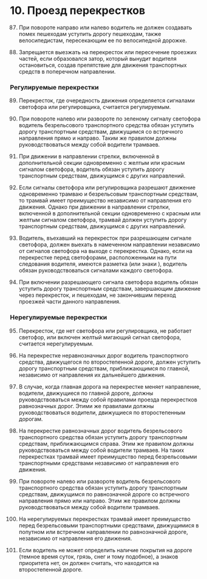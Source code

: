 
# 10. Проезд перекрестков

87. При повороте направо или налево водитель не должен создавать помех пешеходам уступить дорогу пешеходам, также велосипедистам, пересекающим ее по велосипедной дорожке.

88. Запрещается выезжать на перекресток или пересечение проезжих частей, если образовался затор, который вынудит водителя остановиться, создав препятствие для движения транспортных средств в поперечном направлении.

### Регулируемые перекрестки

89. <Ref is='89'/>Перекресток, где очередность движения определяется сигналами светофора или регулировщика, считается регулируемым.

90. При повороте налево или развороте по зеленому сигналу светофора водитель безрельсового транспортного средства обязан уступить дорогу транспортным средствам, движущимся со встречного направления прямо и направо. Таким же правилом должны руководствоваться между собой водители трамваев.

91. При движении в направлении стрелки, включенной в дополнительной секции одновременно с желтым или красным сигналом светофора, водитель обязан уступить дорогу транспортным средствам, движущимся с других направлений.

92. Если сигналы светофора или регулировщика разрешают движение одновременно трамваю и безрельсовым транспортным средствам, то трамвай имеет преимущество независимо от направления его движения. Однако при движении в направлении стрелки, включенной в дополнительной секции одновременно с красным или желтым сигналом светофора, трамвай должен уступить дорогу транспортным средствам, движущимся с других направлений.

93. <Ref is='93'/>Водитель, въехавший на перекресток при разрешающем сигнале светофора, должен выехать в намеченном направлении независимо от сигналов светофора на выходе с перекрестка. Однако, если на перекрестке перед светофорами, расположенными на пути следования водителя, имеются разметка <Rm n='1.12' /> (или знаки <Rs n='6.16'/>), водитель обязан руководствоваться сигналами каждого светофора.

94. При включении разрешающего сигнала светофора водитель обязан уступить дорогу транспортным средствам, завершающим движение через перекресток, и пешеходам, не закончившим переход проезжей части данного направления.

### Нерегулируемые перекрестки

95. <Ref is='95'/>Перекресток, где нет светофора или регулировщика, не работает светофор, или включен желтый мигающий сигнал светофора, считается нерегулируемым.

96. На перекрестке неравнозначных дорог водитель транспортного средства, движущегося по второстепенной дороге, должен уступить дорогу транспортным средствам, приближающимся по главной, независимо от направления их дальнейшего движения.

97. В случае, когда главная дорога на перекрестке меняет направление, водители, движущиеся по главной дороге, должны руководствоваться между собой правилами проезда перекрестков равнозначных дорог. Этими же правилами должны руководствоваться водители, движущиеся по второстепенным дорогам.

98. На перекрестке равнозначных дорог водитель безрельсового транспортного средства обязан уступить дорогу транспортным средствам, приближающимся справа. Этим же правилом должны руководствоваться между собой водители трамваев. На таких перекрестках трамвай имеет преимущество перед безрельсовыми транспортными средствами независимо от направления его движения.

99. При повороте налево или развороте водитель безрельсового транспортного средства обязан уступить дорогу транспортным средствам, движущимся по равнозначной дороге со встречного направления прямо или направо. Этим же правилом должны руководствоваться между собой водители трамваев.

100.  На нерегулируемых перекрестках трамвай имеет преимущество перед безрельсовыми транспортными средствами, движущимися в попутном или встречном направлении по равнозначной дороге, независимо от направления его движения.

101.  Если водитель не может определить наличие покрытия на дороге (темное время суток, грязь, снег и тому подобное), а знаков приоритета нет, он должен считать, что находится на второстепенной дороге.
